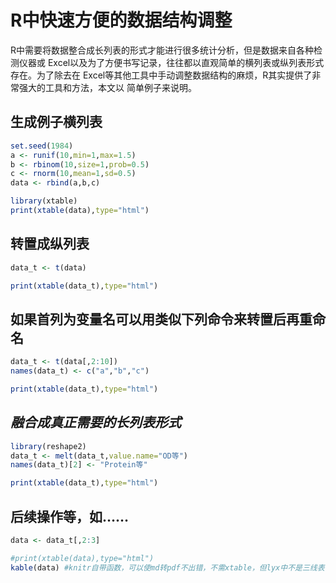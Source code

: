 R中快速方便的数据结构调整
========================================================

R中需要将数据整合成长列表的形式才能进行很多统计分析，但是数据来自各种检测仪器或
Excel以及为了方便书写记录，往往都以直观简单的横列表或纵列表形式存在。为了除去在
Excel等其他工具中手动调整数据结构的麻烦，R其实提供了非常强大的工具和方法，本文以
简单例子来说明。

## 生成例子横列表
```r
set.seed(1984)
a <- runif(10,min=1,max=1.5)
b <- rbinom(10,size=1,prob=0.5)
c <- rnorm(10,mean=1,sd=0.5)
data <- rbind(a,b,c)
```

```r
library(xtable)
print(xtable(data),type="html")
```

## 转置成纵列表
```r
data_t <- t(data)
```

```r
print(xtable(data_t),type="html")
```

## 如果首列为变量名可以用类似下列命令来转置后再重命名
```r
data_t <- t(data[,2:10])
names(data_t) <- c("a","b","c")
```

```r
print(xtable(data_t),type="html")
```

## *融合成真正需要的长列表形式*
```r
library(reshape2)
data_t <- melt(data_t,value.name="OD等")
names(data_t)[2] <- "Protein等"
```

```r
print(xtable(data_t),type="html")
```

## 后续操作等，如……
```r
data <- data_t[,2:3]
```

```r
#print(xtable(data),type="html")
kable(data) #knitr自带函数，可以使md转pdf不出错，不需xtable，但lyx中不是三线表
```